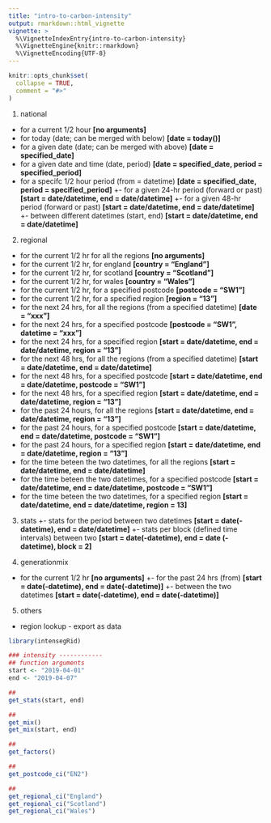 ```yaml
---
title: "intro-to-carbon-intensity"
output: rmarkdown::html_vignette
vignette: >
  %\VignetteIndexEntry{intro-to-carbon-intensity}
  %\VignetteEngine{knitr::rmarkdown}
  %\VignetteEncoding{UTF-8}
---
```


```r
knitr::opts_chunk$set(
  collapse = TRUE,
  comment = "#>"
)
```

1. national
  + for a current 1/2 hour **[no arguments]**
  + for today (date; can be merged with below) **[date = today()]**
  + for a given date (date; can be merged with above) **[date = specified_date]**
  + for a given date and time (date, period) **[date = specified_date, period = specified_period]**
  + for a specifc 1/2 hour period (from = datetime) **[date = specified_date, period = specified_period]**
  +- for a given 24-hr period (forward or past) **[start = date/datetime, end = date/datetime]**
  +- for a given 48-hr period (forward or past) **[start = date/datetime, end = date/datetime]**
  +- between different datetimes (start, end) **[start = date/datetime, end = date/datetime]**

2. regional
  + for the current 1/2 hr for all the regions  **[no arguments]**
  + for the current 1/2 hr, for england  **[country = "England"]**
  + for the current 1/2 hr, for scotland **[country = "Scotland"]**
  + for the current 1/2 hr, for wales **[country = "Wales"]**
  + for the current 1/2 hr, for a specified postcode **[postcode = "SW1"]**
  + for the current 1/2 hr, for a specified region **[region = "13"]**
  * for the next 24 hrs, for all the regions (from a specified datetime) **[date = "xxx"]** 
  * for the next 24 hrs, for a specified postcode **[postcode = "SW1", datetime = "xxx"]** 
  * for the next 24 hrs, for a specified region **[start = date/datetime, end = date/datetime, region = "13"]** 
  * for the next 48 hrs, for all the regions (from a specified datetime) **[start = date/datetime, end = date/datetime]**
  + for the next 48 hrs, for a specified postcode **[start = date/datetime, end = date/datetime, postcode = "SW1"]** 
  * for the next 48 hrs, for a specified region **[start = date/datetime, end = date/datetime, region = "13"]** 
  * for the past 24 hours, for all the regions  **[start = date/datetime, end = date/datetime, region = "13"]** 
  + for the past 24 hours, for a specified postcode **[start = date/datetime, end = date/datetime, postcode = "SW1"]** 
  * for the past 24 hours, for a specified region **[start = date/datetime, end = date/datetime, region = "13"]** 
  * for the time beteen the two datetimes, for all the regions **[start = date/datetime, end = date/datetime]** 
  + for the time beteen the two datetimes, for a specified postcode **[start = date/datetime, end = date/datetime, postcode = "SW1"]** 
  * for the time beteen the two datetimes, for a specified region **[start = date/datetime, end = date/datetime, region = 13]** 

3. stats
  +- stats for the period between two datetimes **[start = date(-datetime), end = date/datetime]**
  +- stats per block (defined time intervals) between two  **[start = date(-datetime), end = date (-datetime), block = 2]**

4. generationmix
  + for the current 1/2 hr **[no arguments]**
  +- for the past 24 hrs (from) **[start = date(-datetime), end = date(-datetime)]**
  +- between the two datetimes **[start = date(-datetime), end = date(-datetime)]**

5. others
  + region lookup - export as data
  

```r
library(intensegRid)
```

```r
### intensity ------------
## function arguments
start <- "2019-04-01"
end <- "2019-04-07"

```


```r
## 
get_stats(start, end)
```

```r
## 
get_mix()
get_mix(start, end)
```

```r
## 
get_factors()
```

```r
## 
get_postcode_ci("EN2")
```

```r
## 
get_regional_ci("England")
get_regional_ci("Scotland")
get_regional_ci("Wales")
```